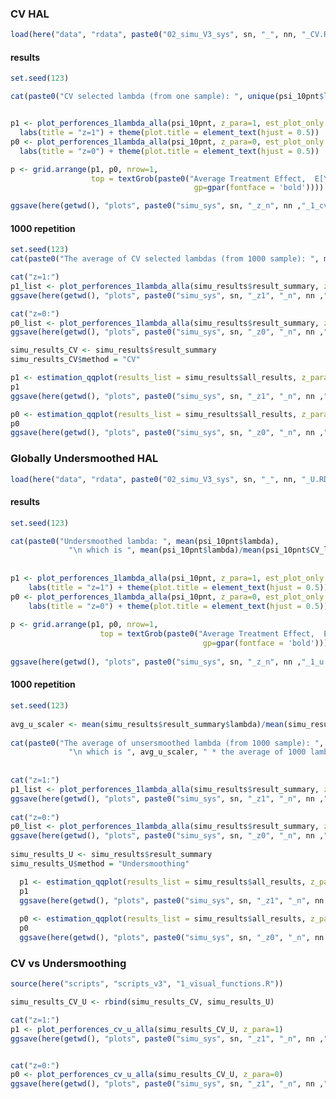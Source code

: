 
### CV HAL
```r
load(here("data", "rdata", paste0("02_simu_V3_sys", sn, "_", nn, "_CV.RData")))
```

#### results
```r
set.seed(123)

cat(paste0("CV selected lambda (from one sample): ", unique(psi_10pnt$lambda)))


p1 <- plot_perforences_1lambda_alla(psi_10pnt, z_para=1, est_plot_only = T) +
  labs(title = "z=1") + theme(plot.title = element_text(hjust = 0.5))
p0 <- plot_perforences_1lambda_alla(psi_10pnt, z_para=0, est_plot_only = T) +
  labs(title = "z=0") + theme(plot.title = element_text(hjust = 0.5))

p <- grid.arrange(p1, p0, nrow=1,
                  top = textGrob(paste0("Average Treatment Effect,  E[Y|a,z] - E[Y|0,z]",
                                         gp=gpar(fontface = 'bold')))) # gp=gpar(fontsize=11, fontface = 'bold')

ggsave(here(getwd(), "plots", paste0("simu_sys", sn, "_z_n", nn ,"_1_cv.png")), p)
```

#### 1000 repetition 
```r
set.seed(123)
cat(paste0("The average of CV selected lambdas (from 1000 sample): ", mean(simu_results$result_summary$lambda)))

cat("z=1:")
p1_list <- plot_perforences_1lambda_alla(simu_results$result_summary, z_para=1, plot_list=F, add_oracal=T)
ggsave(here(getwd(), "plots", paste0("simu_sys", sn, "_z1", "_n", nn ,"_B_cv.png")), p1_list)

cat("z=0:")
p0_list <- plot_perforences_1lambda_alla(simu_results$result_summary, z_para=0, plot_list=F, add_oracal=T)
ggsave(here(getwd(), "plots", paste0("simu_sys", sn, "_z0", "_n", nn ,"_B_cv.png")), p0_list)

simu_results_CV <- simu_results$result_summary
simu_results_CV$method = "CV"
```

```r
p1 <- estimation_qqplot(results_list = simu_results$all_results, z_para = 1)
p1
ggsave(here(getwd(), "plots", paste0("simu_sys", sn, "_z1", "_n", nn ,"_B_cv_qq.png")), p1)

p0 <- estimation_qqplot(results_list = simu_results$all_results, z_para = 0)
p0
ggsave(here(getwd(), "plots", paste0("simu_sys", sn, "_z0", "_n", nn ,"_B_cv_qq.png")), p0)

```




### Globally Undersmoothed HAL
```r
load(here("data", "rdata", paste0("02_simu_V3_sys", sn, "_", nn, "_U.RData")))
```

#### results
```r
set.seed(123)

cat(paste0("Undersmoothed lambda: ", mean(psi_10pnt$lambda), 
             "\n which is ", mean(psi_10pnt$lambda)/mean(psi_10pnt$CV_lambda), " * lambda_CV"))
  
  
p1 <- plot_perforences_1lambda_alla(psi_10pnt, z_para=1, est_plot_only = T) +
    labs(title = "z=1") + theme(plot.title = element_text(hjust = 0.5))
p0 <- plot_perforences_1lambda_alla(psi_10pnt, z_para=0, est_plot_only = T) +
    labs(title = "z=0") + theme(plot.title = element_text(hjust = 0.5))
  
p <- grid.arrange(p1, p0, nrow=1,
                    top = textGrob(paste0("Average Treatment Effect,  E[Y|a,z] - E[Y|0,z]",
                                           gp=gpar(fontface = 'bold')))) # gp=gpar(fontsize=11, fontface = 'bold')
  
ggsave(here(getwd(), "plots", paste0("simu_sys", sn, "_z_n", nn ,"_1_u.png")), p)

```

#### 1000 repetition 
```r
set.seed(123)
  
avg_u_scaler <- mean(simu_results$result_summary$lambda)/mean(simu_results$result_summary$CV_lambda)
  
cat(paste0("The average of unsersmoothed lambda (from 1000 sample): ", mean(simu_results$result_summary$lambda),
             "\n which is ", avg_u_scaler, " * the average of 1000 lambda_CV"))
  
  
cat("z=1:")
p1_list <- plot_perforences_1lambda_alla(simu_results$result_summary, z_para=1, plot_list=F, add_oracal=T)
ggsave(here(getwd(), "plots", paste0("simu_sys", sn, "_z1", "_n", nn ,"_B_u.png")), p1_list)
  
cat("z=0:")
p0_list <- plot_perforences_1lambda_alla(simu_results$result_summary, z_para=0, plot_list=F, add_oracal=T)
ggsave(here(getwd(), "plots", paste0("simu_sys", sn, "_z0", "_n", nn ,"_B_u.png")), p0_list)
  
simu_results_U <- simu_results$result_summary
simu_results_U$method = "Undersmoothing"
```

```r
  p1 <- estimation_qqplot(results_list = simu_results$all_results, z_para = 1)
  p1
  ggsave(here(getwd(), "plots", paste0("simu_sys", sn, "_z1", "_n", nn ,"_B_u_qq.png")), p1)
  
  p0 <- estimation_qqplot(results_list = simu_results$all_results, z_para = 0)
  p0
  ggsave(here(getwd(), "plots", paste0("simu_sys", sn, "_z0", "_n", nn ,"_B_u_qq.png")), p0)
```


### CV vs Undersmoothing
```r
source(here("scripts", "scripts_v3", "1_visual_functions.R"))

simu_results_CV_U <- rbind(simu_results_CV, simu_results_U)

cat("z=1:")
p1 <- plot_perforences_cv_u_alla(simu_results_CV_U, z_para=1)
ggsave(here(getwd(), "plots", paste0("simu_sys", sn, "_z1", "_n", nn ,"_cv_vs_u.png")), p1)


cat("z=0:")
p0 <- plot_perforences_cv_u_alla(simu_results_CV_U, z_para=0)
ggsave(here(getwd(), "plots", paste0("simu_sys", sn, "_z1", "_n", nn ,"_cv_vs_u.png")), p0)

```

